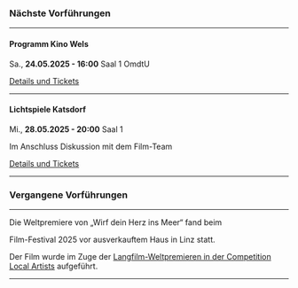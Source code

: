 ### Nächste Vorführungen

***

#### Programm Kino Wels

Sa., **24.05.2025 - 16:00** Saal 1 OmdtU

[Details und Tickets](https://programmkinowels.at/film-detail/wirf-dein-herz-ins-meer)

***

#### Lichtspiele Katsdorf

Mi., **28.05.2025 - 20:00** Saal 1

Im Anschluss Diskussion mit dem Film-Team

[Details und Tickets](https://www.kino-katsdorf.at/ourmovies/wirf-dein-herz-ins-meer/)

***

### Vergangene Vorführungen

***

Die Weltpremiere von „Wirf dein Herz ins Meer“ fand beim

<CrossingEuropeLink />

Film-Festival 2025 vor ausverkauftem Haus in Linz statt.

Der Film wurde im Zuge der
[Langfilm-Weltpremieren in der Competition Local Artists](https://www.crossingeurope.at/news/langfilm-weltpremieren_in_der_competition_local_artists) aufgeführt.

<CrossingEuropeImage />

***
